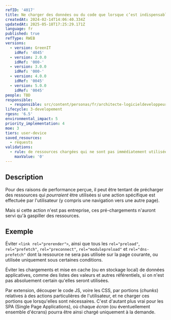 ```yaml
---
refID: '4017'
title: Ne charger des données ou du code que lorsque c’est indispensable
createdAt: 2024-02-14T14:06:40.334Z
updatedAt: 2025-05-18T17:25:29.171Z
language: fr
published: true
refType: RWEB
versions:
  - version: GreenIT
    idRef: '4045'
  - version: 2.0.0
    idRef: '000-'
  - version: 3.0.0
    idRef: '000-'
  - version: 4.0.0
    idRef: '0045'
  - version: 5.0.0
    idRef: '0045'
people: TBD
responsible:
  - responsible: src/content/personas/fr/architecte-logicieldeveloppeur.mdx
lifecycle: 3-developement
rgesn: '6.5'
environmental_impact: 5
priority_implementation: 4
moe: 3
tiers: user-device
saved_resources:
  - requests
validations:
  - rule: de ressources chargées qui ne sont pas immédiatement utilisées
    maxValue: '0'
---
```


## Description

Pour des raisons de performance perçue,
il peut être tentant de précharger des ressources qui *pourraient* être utilisées
si une action spécifique est effectuée par l'utilisateur
(y compris une navigation vers une autre page).

Mais si cette action n'est pas entreprise,
ces pré-chargements n'auront servi qu'à gaspiller des ressources.

## Exemple

Éviter `<link rel="prerender">`,
ainsi que tous les `rel="preload"`, `rel="prefetch"`, `rel="preconnect"`, `rel="modulepreload"` et `rel="dns-prefetch"`
dont la ressource ne sera pas utilisée sur la page courante,
ou utilisée uniquement sous certaines conditions.

Éviter les chargements et mise en cache (ou en stockage local) de données applicatives,
comme des listes des valeurs et autres référentiels,
si on n'est pas absoluement certain qu'elles seront utilisées.

Par extension, découper le code JS, voire les CSS, par portions (*chunks*) relatives à des actions particulières de l'utilisateur,
et ne charger ces portions que lorsqu'elles sont nécessaires.
C'est d'autant plus vrai pour les SPA (Single Page Applications),
où chaque *écran* (ou éventuellement ensemble d'écrans) pourra être ainsi chargé uniquement à la demande.
